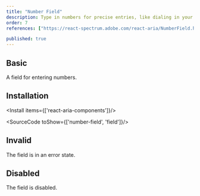 ```yaml
---
title: "Number Field"
description: Type in numbers for precise entries, like dialing in your favorite radio station, ensuring accuracy in data input.
order: 7
references: ["https://react-spectrum.adobe.com/react-aria/NumberField.html#props"]

published: true
---
```


## Basic

A field for entering numbers.
<How minW72 toUse="forms/number-field-demo" />

## Installation

<Install items={['react-aria-components']}/>

<SourceCode toShow={['number-field', 'field']}/>

## Invalid
The field is in an error state.
<How minW72 toUse="forms/number-field-invalid-demo" />

## Disabled
The field is disabled.
<How minW72 toUse="forms/number-field-disabled-demo" />
